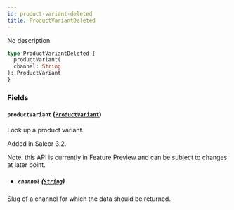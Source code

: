 ```yaml
---
id: product-variant-deleted
title: ProductVariantDeleted
---
```



No description

```graphql
type ProductVariantDeleted {
  productVariant(
  channel: String
): ProductVariant
}
```


### Fields

#### `productVariant` ([`ProductVariant`](../../../developer/api-reference/objects/product-variant))

Look up a product variant.

Added in Saleor 3.2.

Note: this API is currently in Feature Preview and can be subject to changes at later point.
- ##### `channel` ([`String`](../../../developer/api-reference/scalars/string))

Slug of a channel for which the data should be returned.




